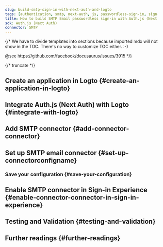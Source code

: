 ```yaml
---
slug: build-smtp-sign-in-with-next-auth-and-logto
tags: [authentication, smtp, next-auth, js, passwordless-sign-in, sign-in, login]
title: How to build SMTP Email passwordless sign-in with Auth.js (Next Auth)
sdk: Auth.js (Next Auth)
connector: SMTP
---
```


{/*
  We have to divide templates into sections because imported mdx will not show in the TOC.
  There's no way to customize TOC either. :-)

  @see https://github.com/facebook/docusaurus/issues/3915
*/}



{/* truncate */}

<Intro connector={connector} sdk="Auth.js (Next Auth)" link="https://authjs.dev/" />

## Create an application in Logto \{#create-an-application-in-logto}

<CreateApplication type="Traditional web" framework="Auth.js (Next Auth)" />

## Integrate Auth.js (Next Auth) with Logto \{#integrate-with-logto}

<FrameworkGuide />

## Add SMTP connector \{#add-connector-connector}

<AddPasswordlessConnector
  connector={connector}
  connectorType="Email"
  passwordlessSignUpIdentifier="Email address"
/>

## Set up SMTP email connector \{#set-up-connectorconfigname}

<ConnectorGuide />

### Save your configuration \{#save-your-configuration}

<SaveYourConfiguration connector={connector} />

## Enable SMTP connector in Sign-in Experience \{#enable-connector-connector-in-sign-in-experience}

<EnablePasswordlessConnector
  connectorType="Email"
  passwordlessSignUpIdentifier="Email address"
/>

## Testing and Validation \{#testing-and-validation}

<TestingAndValidation connector={connector} sdk="Auth.js (Next Auth)" />

## Further readings \{#further-readings}

<FurtherReadings />
